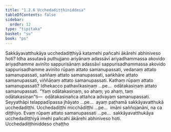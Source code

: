 ```yaml
---
title: "1.2.6 Ucchedadiṭṭhiniddesa"
tableOfContents: false
sidebar:
  order: 12
type: "tipitaka"
basket: "su"
book: "ps"
---
```



<DynamicBreadcrumb />

<Division number="139" book="ps" bookNo="26" page="148">

<Paragraph number="783" book="ps">
Sakkāyavatthukāya ucchedadiṭṭhiyā katamehi pañcahi ākārehi abhiniveso hoti? Idha assutavā puthujjano ariyānaṃ adassāvī ariyadhammassa akovido ariyadhamme avinīto sappurisānaṃ adassāvī sappurisadhammassa akovido sappurisadhamme avinīto rūpaṃ attato samanupassati, vedanaṃ attato samanupassati, saññaṃ attato samanupassati, saṅkhāre attato samanupassati, viññāṇaṃ attato samanupassati.
</Paragraph>

<Paragraph number="784" book="ps">
Kathaṃ <Emphasis>rūpaṃ attato samanupassati?</Emphasis> Idhekacco pathavīkasiṇaṃ …pe…  odātakasiṇaṃ attato samanupassati. “Yaṃ odātakasiṇaṃ, so ahaṃ; yo ahaṃ, taṃ odātakasiṇan”ti—  odātakasiṇañca attañca advayaṃ samanupassati. Seyyathāpi telappadīpassa jhāyato …pe…  ayaṃ paṭhamā sakkāyavatthukā ucchedadiṭṭhi. Ucchedadiṭṭhi micchādiṭṭhi …pe…  imāni saññojanāni, na ca diṭṭhiyo. Evaṃ rūpaṃ attato samanupassati …pe…  sakkāyavatthukāya ucchedadiṭṭhiyā imehi pañcahi ākārehi abhiniveso hoti.

</Paragraph>
</Division>

<Paragraph number="785" type="center" book="ps">
Ucchedadiṭṭhiniddeso chaṭṭho
</Paragraph>